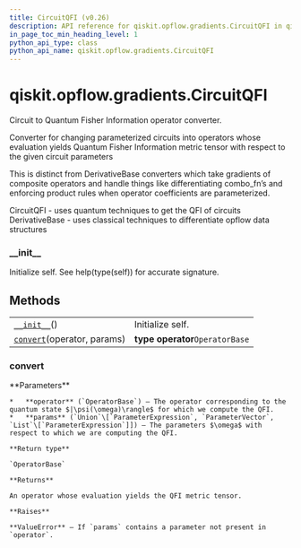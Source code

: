 ```yaml
---
title: CircuitQFI (v0.26)
description: API reference for qiskit.opflow.gradients.CircuitQFI in qiskit v0.26
in_page_toc_min_heading_level: 1
python_api_type: class
python_api_name: qiskit.opflow.gradients.CircuitQFI
---
```


<span id="qiskit-opflow-gradients-circuitqfi" />

# qiskit.opflow\.gradients.CircuitQFI

<Class id="qiskit.opflow.gradients.CircuitQFI" isDedicatedPage={true} github="https://github.com/qiskit/qiskit/tree/stable/0.17/qiskit/opflow/gradients/circuit_qfis/circuit_qfi.py" signature="CircuitQFI" modifiers="class">
  Circuit to Quantum Fisher Information operator converter.

  Converter for changing parameterized circuits into operators whose evaluation yields Quantum Fisher Information metric tensor with respect to the given circuit parameters

  This is distinct from DerivativeBase converters which take gradients of composite operators and handle things like differentiating combo\_fn’s and enforcing product rules when operator coefficients are parameterized.

  CircuitQFI - uses quantum techniques to get the QFI of circuits DerivativeBase - uses classical techniques to differentiate opflow data structures

  ### \_\_init\_\_

  <Function id="qiskit.opflow.gradients.CircuitQFI.__init__" signature="__init__()">
    Initialize self. See help(type(self)) for accurate signature.
  </Function>

  ## Methods

  |                                                                                                                         |                                 |
  | ----------------------------------------------------------------------------------------------------------------------- | ------------------------------- |
  | [`__init__`](#qiskit.opflow.gradients.CircuitQFI.__init__ "qiskit.opflow.gradients.CircuitQFI.__init__")()              | Initialize self.                |
  | [`convert`](#qiskit.opflow.gradients.CircuitQFI.convert "qiskit.opflow.gradients.CircuitQFI.convert")(operator, params) | **type operator**`OperatorBase` |

  ### convert

  <Function id="qiskit.opflow.gradients.CircuitQFI.convert" signature="convert(operator, params)" modifiers="abstract">
    **Parameters**

    *   **operator** (`OperatorBase`) – The operator corresponding to the quantum state $|\psi(\omega)\rangle$ for which we compute the QFI.
    *   **params** (`Union`\[`ParameterExpression`, `ParameterVector`, `List`\[`ParameterExpression`]]) – The parameters $\omega$ with respect to which we are computing the QFI.

    **Return type**

    `OperatorBase`

    **Returns**

    An operator whose evaluation yields the QFI metric tensor.

    **Raises**

    **ValueError** – If `params` contains a parameter not present in `operator`.
  </Function>
</Class>

